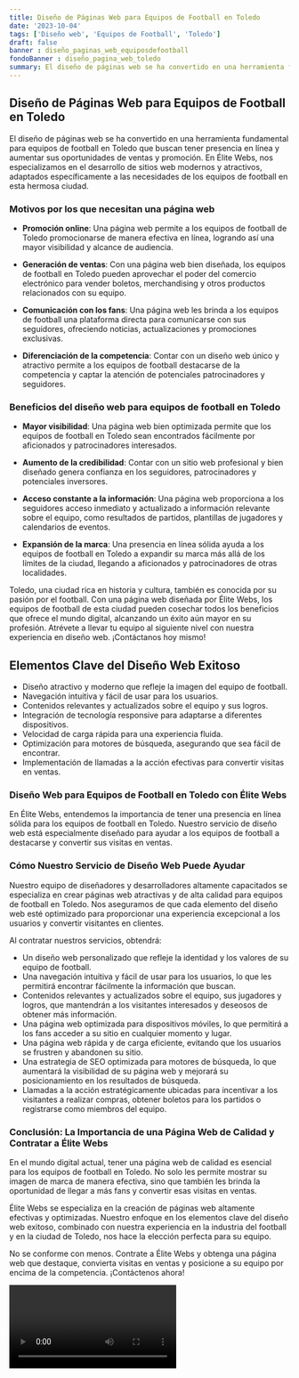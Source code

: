 ```yaml
---
title: Diseño de Páginas Web para Equipos de Football en Toledo
date: '2023-10-04'
tags: ['Diseño web', 'Equipos de Football', 'Toledo']
draft: false
banner : diseño_paginas_web_equiposdefootball
fondoBanner : diseño_pagina_web_toledo
summary: El diseño de páginas web se ha convertido en una herramienta fundamental para equipos de football en Toledo que buscan tener presencia en línea y aumentar sus oportunidades de ventas y promoción. En Élite Webs, nos especializamos en el desarrollo de sitios web modernos y atractivos, adaptados específicamente a las necesidades de los equipos de football en esta hermosa ciudad.
---
```


## Diseño de Páginas Web para Equipos de Football en Toledo

El diseño de páginas web se ha convertido en una herramienta fundamental para equipos de football en Toledo que buscan tener presencia en línea y aumentar sus oportunidades de ventas y promoción. En Élite Webs, nos especializamos en el desarrollo de sitios web modernos y atractivos, adaptados específicamente a las necesidades de los equipos de football en esta hermosa ciudad.

### Motivos por los que necesitan una página web

- **Promoción online**: Una página web permite a los equipos de football de Toledo promocionarse de manera efectiva en línea, logrando así una mayor visibilidad y alcance de audiencia.

- **Generación de ventas**: Con una página web bien diseñada, los equipos de football en Toledo pueden aprovechar el poder del comercio electrónico para vender boletos, merchandising y otros productos relacionados con su equipo.

- **Comunicación con los fans**: Una página web les brinda a los equipos de football una plataforma directa para comunicarse con sus seguidores, ofreciendo noticias, actualizaciones y promociones exclusivas.

- **Diferenciación de la competencia**: Contar con un diseño web único y atractivo permite a los equipos de football destacarse de la competencia y captar la atención de potenciales patrocinadores y seguidores.

### Beneficios del diseño web para equipos de football en Toledo

- **Mayor visibilidad**: Una página web bien optimizada permite que los equipos de football en Toledo sean encontrados fácilmente por aficionados y patrocinadores interesados.

- **Aumento de la credibilidad**: Contar con un sitio web profesional y bien diseñado genera confianza en los seguidores, patrocinadores y potenciales inversores.

- **Acceso constante a la información**: Una página web proporciona a los seguidores acceso inmediato y actualizado a información relevante sobre el equipo, como resultados de partidos, plantillas de jugadores y calendarios de eventos.

- **Expansión de la marca**: Una presencia en línea sólida ayuda a los equipos de football en Toledo a expandir su marca más allá de los límites de la ciudad, llegando a aficionados y patrocinadores de otras localidades.

Toledo, una ciudad rica en historia y cultura, también es conocida por su pasión por el football. Con una página web diseñada por Élite Webs, los equipos de football de esta ciudad pueden cosechar todos los beneficios que ofrece el mundo digital, alcanzando un éxito aún mayor en su profesión. Atrévete a llevar tu equipo al siguiente nivel con nuestra experiencia en diseño web. ¡Contáctanos hoy mismo!

<GifSeo />

<Cta />

## Elementos Clave del Diseño Web Exitoso

- Diseño atractivo y moderno que refleje la imagen del equipo de football.
- Navegación intuitiva y fácil de usar para los usuarios.
- Contenidos relevantes y actualizados sobre el equipo y sus logros.
- Integración de tecnología responsive para adaptarse a diferentes dispositivos.
- Velocidad de carga rápida para una experiencia fluida.
- Optimización para motores de búsqueda, asegurando que sea fácil de encontrar.
- Implementación de llamadas a la acción efectivas para convertir visitas en ventas.

### Diseño Web para Equipos de Football en Toledo con Élite Webs

En Élite Webs, entendemos la importancia de tener una presencia en línea sólida para los equipos de football en Toledo. Nuestro servicio de diseño web está especialmente diseñado para ayudar a los equipos de football a destacarse y convertir sus visitas en ventas. 

### Cómo Nuestro Servicio de Diseño Web Puede Ayudar

Nuestro equipo de diseñadores y desarrolladores altamente capacitados se especializa en crear páginas web atractivas y de alta calidad para equipos de football en Toledo. Nos aseguramos de que cada elemento del diseño web esté optimizado para proporcionar una experiencia excepcional a los usuarios y convertir visitantes en clientes.

Al contratar nuestros servicios, obtendrá:

- Un diseño web personalizado que refleje la identidad y los valores de su equipo de football.
- Una navegación intuitiva y fácil de usar para los usuarios, lo que les permitirá encontrar fácilmente la información que buscan.
- Contenidos relevantes y actualizados sobre el equipo, sus jugadores y logros, que mantendrán a los visitantes interesados y deseosos de obtener más información.
- Una página web optimizada para dispositivos móviles, lo que permitirá a los fans acceder a su sitio en cualquier momento y lugar.
- Una página web rápida y de carga eficiente, evitando que los usuarios se frustren y abandonen su sitio.
- Una estrategia de SEO optimizada para motores de búsqueda, lo que aumentará la visibilidad de su página web y mejorará su posicionamiento en los resultados de búsqueda.
- Llamadas a la acción estratégicamente ubicadas para incentivar a los visitantes a realizar compras, obtener boletos para los partidos o registrarse como miembros del equipo.

### Conclusión: La Importancia de una Página Web de Calidad y Contratar a Élite Webs

En el mundo digital actual, tener una página web de calidad es esencial para los equipos de football en Toledo. No solo les permite mostrar su imagen de marca de manera efectiva, sino que también les brinda la oportunidad de llegar a más fans y convertir esas visitas en ventas.

Élite Webs se especializa en la creación de páginas web altamente efectivas y optimizadas. Nuestro enfoque en los elementos clave del diseño web exitoso, combinado con nuestra experiencia en la industria del football y en la ciudad de Toledo, nos hace la elección perfecta para su equipo.

No se conforme con menos. Contrate a Élite Webs y obtenga una página web que destaque, convierta visitas en ventas y posicione a su equipo por encima de la competencia. ¡Contáctenos ahora!

<Video />

<CtaBot job='Equipos de Football' city='Toledo'/>

<Gmaps query='Toledo+españa+maps' />